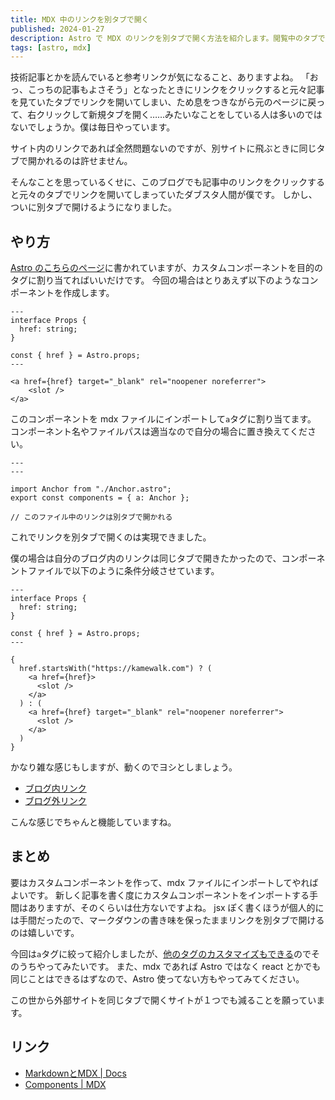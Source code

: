 ```yaml
---
title: MDX 中のリンクを別タブで開く
published: 2024-01-27
description: Astro で MDX のリンクを別タブで開く方法を紹介します。閲覧中のタブでリンクを開かれるのが許せない人はぜひ。
tags: [astro, mdx]
---
```



技術記事とかを読んでいると参考リンクが気になること、ありますよね。
「おっ、こっちの記事もよさそう」となったときにリンクをクリックすると元々記事を見ていたタブでリンクを開いてしまい、ため息をつきながら元のページに戻って、右クリックして新規タブを開く……みたいなことをしている人は多いのではないでしょうか。僕は毎日やっています。

サイト内のリンクであれば全然問題ないのですが、別サイトに飛ぶときに同じタブで開かれるのは許せません。

そんなことを思っているくせに、このブログでも記事中のリンクをクリックすると元々のタブでリンクを開いてしまっていたダブスタ人間が僕です。
しかし、ついに別タブで開けるようになりました。

## やり方

[Astro のこちらのページ][1]に書かれていますが、カスタムコンポーネントを目的のタグに割り当てればいいだけです。
今回の場合はとりあえず以下のようなコンポーネントを作成します。

```astro
---
interface Props {
  href: string;
}

const { href } = Astro.props;
---

<a href={href} target="_blank" rel="noopener noreferrer">
    <slot />
</a>
```

このコンポーネントを mdx ファイルにインポートして`a`タグに割り当てます。
コンポーネント名やファイルパスは適当なので自分の場合に置き換えてください。

```mdx
---
---

import Anchor from "./Anchor.astro";
export const components = { a: Anchor };

// このファイル中のリンクは別タブで開かれる
```

これでリンクを別タブで開くのは実現できました。

僕の場合は自分のブログ内のリンクは同じタブで開きたかったので、コンポーネントファイルで以下のように条件分岐させています。

```astro
---
interface Props {
  href: string;
}

const { href } = Astro.props;
---

{
  href.startsWith("https://kamewalk.com") ? (
    <a href={href}>
      <slot />
    </a>
  ) : (
    <a href={href} target="_blank" rel="noopener noreferrer">
      <slot />
    </a>
  )
}
```

かなり雑な感じもしますが、動くのでヨシとしましょう。

- [ブログ内リンク](https://kamewalk.com)
- [ブログ外リンク](http://abehiroshi.la.coocan.jp/)

こんな感じでちゃんと機能していますね。


## まとめ

要はカスタムコンポーネントを作って、mdx ファイルにインポートしてやればよいです。
新しく記事を書く度にカスタムコンポーネントをインポートする手間はありますが、そのくらいは仕方ないですよね。
jsx ぽく書くほうが個人的には手間だったので、マークダウンの書き味を保ったままリンクを別タブで開けるのは嬉しいです。

今回は`a`タグに絞って紹介しましたが、[他のタグのカスタマイズもできる][2]のでそのうちやってみたいです。
また、mdx であれば Astro ではなく react とかでも同じことはできるはずなので、Astro 使ってない方もやってみてください。

この世から外部サイトを同じタブで開くサイトが１つでも減ることを願っています。

## リンク

- [MarkdownとMDX | Docs][1]
- [Components | MDX][2]

[1]: https://docs.astro.build/ja/guides/markdown-content/#%E3%82%AB%E3%82%B9%E3%82%BF%E3%83%A0%E3%82%B3%E3%83%B3%E3%83%9D%E3%83%BC%E3%83%8D%E3%83%B3%E3%83%88%E3%82%92html%E8%A6%81%E7%B4%A0%E3%81%AB%E5%89%B2%E3%82%8A%E5%BD%93%E3%81%A6%E3%82%8B
[2]: https://mdxjs.com/table-of-components/
